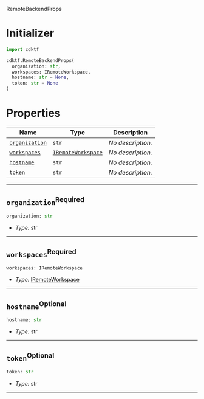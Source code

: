  RemoteBackendProps <a name="RemoteBackendProps" id="cdktf.RemoteBackendProps"></a>

# Initializer <a name="Initializer" id="cdktf.RemoteBackendProps.Initializer"></a>

```python
import cdktf

cdktf.RemoteBackendProps(
  organization: str,
  workspaces: IRemoteWorkspace,
  hostname: str = None,
  token: str = None
)
```

# Properties <a name="Properties" id="Properties"></a>

| **Name** | **Type** | **Description** |
| --- | --- | --- |
| <code><a href="#cdktf.RemoteBackendProps.property.organization">organization</a></code> | <code>str</code> | *No description.* |
| <code><a href="#cdktf.RemoteBackendProps.property.workspaces">workspaces</a></code> | <code><a href="#cdktf.IRemoteWorkspace">IRemoteWorkspace</a></code> | *No description.* |
| <code><a href="#cdktf.RemoteBackendProps.property.hostname">hostname</a></code> | <code>str</code> | *No description.* |
| <code><a href="#cdktf.RemoteBackendProps.property.token">token</a></code> | <code>str</code> | *No description.* |

---

## `organization`<sup>Required</sup> <a name="organization" id="cdktf.RemoteBackendProps.property.organization"></a>

```python
organization: str
```

- *Type:* str

---

## `workspaces`<sup>Required</sup> <a name="workspaces" id="cdktf.RemoteBackendProps.property.workspaces"></a>

```python
workspaces: IRemoteWorkspace
```

- *Type:* <a href="#cdktf.IRemoteWorkspace">IRemoteWorkspace</a>

---

## `hostname`<sup>Optional</sup> <a name="hostname" id="cdktf.RemoteBackendProps.property.hostname"></a>

```python
hostname: str
```

- *Type:* str

---

## `token`<sup>Optional</sup> <a name="token" id="cdktf.RemoteBackendProps.property.token"></a>

```python
token: str
```

- *Type:* str

---
